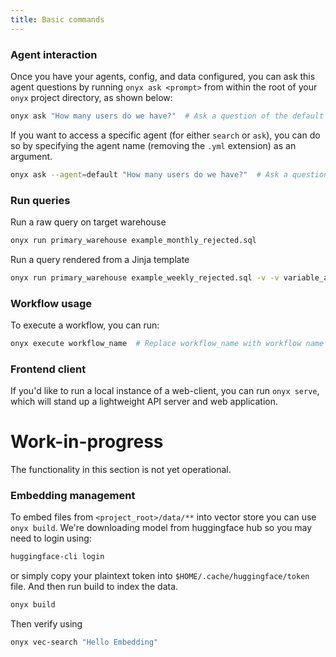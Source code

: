 ```yaml
---
title: Basic commands
---
```


### Agent interaction

Once you have your agents, config, and data configured, you can ask this agent questions by running `onyx ask <prompt>` from within the root of your `onyx` project directory, as shown below:

```bash
onyx ask "How many users do we have?"  # Ask a question of the default agent
```

If you want to access a specific agent (for either `search` or `ask`), you can do so by specifying the agent name (removing the `.yml` extension) as an argument.

```bash
onyx ask --agent=default "How many users do we have?"  # Ask a question of the specific agent `default.yaml`
```

### Run queries

Run a raw query on target warehouse

```bash
onyx run primary_warehouse example_monthly_rejected.sql
```

Run a query rendered from a Jinja template

```bash
onyx run primary_warehouse example_weekly_rejected.sql -v -v variable_a=1 variable_b=a variable_c=\*
```

### Workflow usage

To execute a workflow, you can run:

```bash
onyx execute workflow_name  # Replace workflow_name with workflow name without the `.yml` extension
```

### Frontend client

If you'd like to run a local instance of a web-client, you can run `onyx
serve`, which will stand up a lightweight API server and web application.

# Work-in-progress

<Warning>The functionality in this section is not yet operational.</Warning>

### Embedding management

To embed files from `<project_root>/data/**` into vector store you can use `onyx build`. We're downloading model from huggingface hub so you may need to login using:

```bash
huggingface-cli login
```

or simply copy your plaintext token into `$HOME/.cache/huggingface/token` file. And then run build to index the data.

```bash
onyx build
```

Then verify using

```bash
onyx vec-search "Hello Embedding"
```

